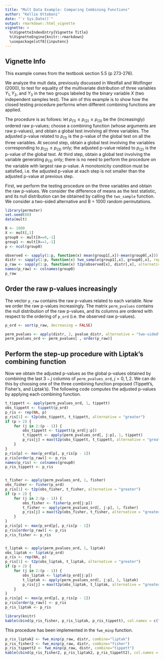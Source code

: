 ```yaml
---
title: "Mult Data Example: Comparing Combining Functions"
author: "Kellie Ottoboni"
date: "`r Sys.Date()`"
output: rmarkdown::html_vignette
vignette: >
  %\VignetteIndexEntry{Vignette Title}
  %\VignetteEngine{knitr::rmarkdown}
  \usepackage[utf8]{inputenc}
---
```


## Vignette Info

This example comes from the textbook section 5.5 (p 273-276).

We analyze the mult data, previously discussed in Westfall and Wolfinger (2000), to test for equality of the multivariate distribution of three variables $Y_1, Y_2$, and $Y_3$ in the two groups labeled by the binary variable $X$ (two independent samples test). The aim of this example is to show how the closed testing procedure performs when different combining functions are applied.

The procedure is as follows: let $p_{(1)} \leq p_{(2)} \leq p_{(3)}$ be the (increasingly) ordered raw p-values; choose a combining function (whose arguments are raw p-values), and obtain a global test involving all three variables. The adjusted p-value related to $p_{(1)}$ is the p-value of the global test on all the three variables. At second step, obtain a global test involving the variables corresponding to $p_{(2)} \leq p_{(3)}$ only; the adjusted p-value related to $p_{(2)}$ is the p-value of the global test. At third step, obtain a global test involving the variable generating $p_{(3)}$ only; there is no need to perform the procedure on the variable with largest raw p-value. A monotonicity condition must be satisfied, i.e. the adjusted p-value at each step is not smaller than the adjusted p-value at previous step.

First, we perform the testing procedure on the three variables and obtain the raw p-values. We consider the difference of means as the test statistic, and its null distribution can be obtained by calling the `two_sample` function. We consider a two-sided alternative and B = 1000 random permutations.

```r
library(permuter)
set.seed(60)
data(mult)

```

```r
B <- 1000
X <- mult[,1]
group0 <- mult[X==0,-1]
group1 <- mult[X==1,-1]
p <- ncol(group0)

observed <- sapply(1:p, function(x) mean(group1[,x])-mean(group0[,x]))
distr <- sapply(1:p, function(x) two_sample(group1[,x], group0[,x], reps = B))
p_raw <- sapply(1:p, function(x) t2p(observed[x], distr[,x], alternative = "two-sided"))
names(p_raw) <- colnames(group0)
p_raw
```

## Order the raw p-values increasingly
The vector `p_raw` contains the raw p-values related to each variable. Now we order the raw p-values increasingly. The matrix `perm_pvalues` contains the null distribution of the raw p-values, and its columns are ordered with respect to the ordering of `p_ord` (i.e. the observed raw p-values).

```r
p_ord <- sort(p_raw, decreasing = FALSE)

perm_pvalues <- apply(distr, 2, pvalue_distr, alternative = "two-sided")
perm_pvalues_ord <- perm_pvalues[ , order(p_raw)]
```

## Perform the step-up procedure with Liptak's combining function
Now we obtain the adjusted p-values as the global p-values obtained by combining the last $3-j$ columns of `perm_pvalues_ord`, $j = 0,1,2$. We can do this by choosing one of the three combining function proposed (Tippett's, Fisher's, and Liptak's). The following code computes the adjusted p-values by applying each combining function.

```r
t_tippett <- apply(perm_pvalues_ord, 1, tippett)
obs_tippett <- tippett(p_ord)
p_ris <- rep(NA, p)
p_ris[1] <- t2p(obs_tippett, t_tippett, alternative = "greater")
if (p > 2) {
    for (j in 2:(p - 1)) {
        obs_tippett <- tippett(p_ord[j:p])
        t_tippett <- apply(perm_pvalues_ord[, j:p], 1, tippett)
        p_ris[j] = max(t2p(obs_tippett, t_tippett, alternative = "greater"), p_ris[(j-1)])
    }
}
p_ris[p] <- max(p_ord[p], p_ris[p - 1])
p_ris[order(p_raw)] <- p_ris
names(p_ris) <- colnames(group0)
p_ris_tippett <- p_ris


t_fisher <- apply(perm_pvalues_ord, 1, fisher)
obs_fisher <- fisher(p_ord)
p_ris[1] <- t2p(obs_fisher, t_fisher, alternative = "greater")
if (p > 2) {
    for (j in 2:(p - 1)) {
        obs_fisher <- fisher(p_ord[j:p])
        t_fisher <- apply(perm_pvalues_ord[, j:p], 1, fisher) 
        p_ris[j] = max(t2p(obs_fisher, t_fisher, alternative = "greater"), p_ris[(j-1)])
    }
}
p_ris[p] <- max(p_ord[p], p_ris[p - 1])
p_ris[order(p_raw)] <- p_ris
p_ris_fisher <- p_ris


t_liptak <- apply(perm_pvalues_ord, 1, liptak)
obs_liptak <- liptak(p_ord)
p_ris <- rep(NA, p)
p_ris[1] <- t2p(obs_liptak, t_liptak, alternative = "greater")
if (p > 2) {
    for (j in 2:(p - 1)) {
        obs_liptak <- liptak(p_ord[j:p])
        t_liptak <- apply(perm_pvalues_ord[, j:p], 1, liptak) 
        p_ris[j] = max(t2p(obs_liptak, t_liptak, alternative = "greater"), p_ris[(j-1)])
    }
}
p_ris[p] <- max(p_ord[p], p_ris[p - 1])
p_ris[order(p_raw)] <- p_ris
p_ris_liptak <- p_ris

library(knitr)
kable(cbind(p_ris_fisher, p_ris_liptak, p_ris_tippett), col.names = c("Fisher", "Liptak", "Tippett"))
```

This procedure has been implemented in the `fwe_minp` function. 

```r
p_ris_liptak2 <- fwe_minp(p_raw, distr, combine="liptak")
p_ris_fisher2 <- fwe_minp(p_raw, distr, combine="fisher")
p_ris_tippett2 <- fwe_minp(p_raw, distr, combine="tippett")
kable(cbind(p_ris_fisher2, p_ris_liptak2, p_ris_tippett2), col.names = c("Fisher", "Liptak", "Tippett"))

```